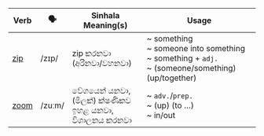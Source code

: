 | Verb | 🗣️      | Sinhala Meaning(s)                        | Usage                                             |
| ---- | ------ | ----------------------------------------- | ------------------------------------------------------------- |
| <a href="/essential-verbs/z/examples#zip">zip</a>  | /zɪp/  | zip කරනවා (අරිනවා/වහනවා)                      | ~ something<br/>~ someone into something<br/>~ something + `adj.`<br/>~ (someone/something) (up/together) |
| <a href="/essential-verbs/z/examples#zoom">zoom</a> | /zuːm/ | වේගයෙන් යනවා,<br/>(මිලක්) ක්ෂණිකව ඉහළ යනවා,<br/>විශාලනය කරනවා | ~ `adv.`/`prep.`<br/>~ (up) (to …)<br/>~ in/out                   |